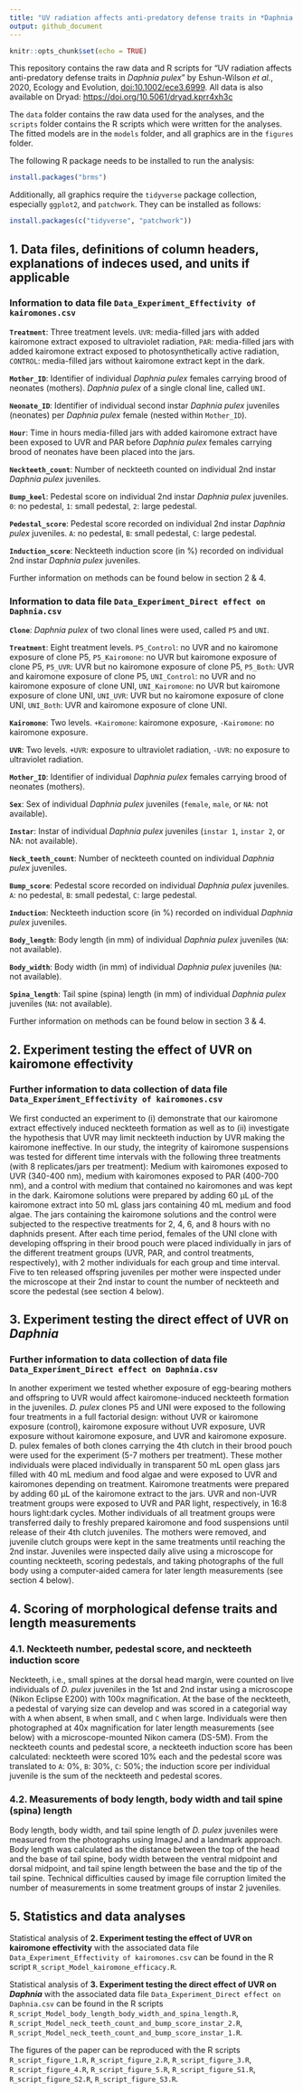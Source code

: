 ```yaml
---
title: "UV radiation affects anti-predatory defense traits in *Daphnia pulex*"
output: github_document
---
```


```r
knitr::opts_chunk$set(echo = TRUE)
```

This repository contains the raw data and R scripts for "UV radiation affects anti-predatory defense traits in *Daphnia pulex*" by Eshun-Wilson *et al.*, 2020, Ecology and Evolution, [doi:10.1002/ece3.6999](https://doi.org/10.1002/ece3.6999). All data is also available on Dryad: <https://doi.org/10.5061/dryad.kprr4xh3c>

The `data` folder contains the raw data used for the analyses, and the `scripts` folder contains the R scripts which were written for the analyses. The fitted models are in the `models` folder, and all graphics are in the `figures` folder. 

The following R package needs to be installed to run the analysis:
```r
install.packages("brms")
```

Additionally, all graphics require the `tidyverse` package collection, especially `ggplot2`, and `patchwork`. They can be installed as follows:
```r
install.packages(c("tidyverse", "patchwork"))
```

## 1. Data files, definitions of column headers, explanations of indeces used, and units if applicable

### Information to data file `Data_Experiment_Effectivity of kairomones.csv`

**`Treatment`**: Three treatment levels. `UVR`: media-filled jars with added kairomone extract exposed to ultraviolet radiation, `PAR`: media-filled jars with added kairomone extract exposed to photosynthetically active radiation, `CONTROL`: media-filled jars without kairomone extract kept in the dark.

**`Mother_ID`**: Identifier of individual *Daphnia pulex* females carrying brood of neonates (mothers). *Daphnia pulex* of a single clonal line, called `UNI`.

**`Neonate_ID`**: Identifier of individual second instar *Daphnia pulex* juveniles (neonates) per *Daphnia pulex* female (nested within `Mother_ID`).

**`Hour`**: Time in hours media-filled jars with added kairomone extract have been exposed to UVR and PAR before *Daphnia pulex* females carrying brood of neonates have been placed into the jars.

**`Neckteeth_count`**: Number of neckteeth counted on individual 2nd instar *Daphnia pulex* juveniles.

**`Bump_keel`**: Pedestal score on individual 2nd instar *Daphnia pulex* juveniles. `0`: no pedestal, `1`: small pedestal, `2`: large pedestal.

**`Pedestal_score`**: Pedestal score recorded on individual 2nd instar *Daphnia pulex* juveniles. `A`: no pedestal, `B`: small pedestal, `C`: large pedestal.

**`Induction_score`**: Neckteeth induction score (in %) recorded on individual 2nd instar *Daphnia pulex* juveniles.

Further information on methods can be found below in section 2 & 4.

### Information to data file `Data_Experiment_Direct effect on Daphnia.csv`

**`Clone`**: *Daphnia pulex* of two clonal lines were used, called `P5` and `UNI`.

**`Treatment`**: Eight treatment levels. `P5_Control`: no UVR and no kairomone exposure of clone P5, `P5_Kairomone`: no UVR but kairomone exposure of clone P5, `P5_UVR`: UVR but no kairomone exposure of clone P5, `P5_Both`: UVR and kairomone exposure of clone P5, `UNI_Control`: no UVR and no kairomone exposure of clone UNI, `UNI_Kairomone`: no UVR but kairomone exposure of clone UNI, `UNI_UVR`: UVR but no kairomone exposure of clone UNI, `UNI_Both`: UVR and kairomone exposure of clone UNI.

**`Kairomone`**: Two levels. `+Kairomone`: kairomone exposure, `-Kairomone`: no kairomone exposure.

**`UVR`**: Two levels. `+UVR`: exposure to ultraviolet radiation, `-UVR`: no exposure to ultraviolet radiation.

**`Mother_ID`**: Identifier of individual *Daphnia pulex* females carrying brood of neonates (mothers).

**`Sex`**: Sex of individual *Daphnia pulex* juveniles (`female`, `male`, or `NA`: not available).

**`Instar`**: Instar of individual *Daphnia pulex* juveniles (`instar 1`, `instar 2`, or NA: not available).

**`Neck_teeth_count`**: Number of neckteeth counted on individual *Daphnia pulex* juveniles.

**`Bump_score`**: Pedestal score recorded on individual *Daphnia pulex* juveniles. `A`: no pedestal, `B`: small pedestal, `C`: large pedestal.

**`Induction`**: Neckteeth induction score (in %) recorded on individual *Daphnia pulex* juveniles.

**`Body_length`**: Body length (in mm) of individual *Daphnia pulex* juveniles (`NA`: not available).

**`Body_width`**: Body width (in mm) of individual *Daphnia pulex* juveniles (`NA`: not available).

**`Spina_length`**: Tail spine (spina) length (in mm) of individual *Daphnia pulex* juveniles (`NA`: not available).

Further information on methods can be found below in section 3 & 4.

## 2. Experiment testing the effect of UVR on kairomone effectivity
### Further information to data collection of data file `Data_Experiment_Effectivity of kairomones.csv`

We first conducted an experiment to (i) demonstrate that our kairomone extract effectively induced neckteeth formation as well as to (ii) investigate the hypothesis that UVR may limit neckteeth induction by UVR making the kairomone ineffective. In our study, the integrity of kairomone suspensions was tested for different time intervals with the following three treatments (with 8 replicates/jars per treatment): Medium with kairomones exposed to UVR (340-400 nm), medium with kairomones exposed to PAR (400-700 nm), and a control with medium that contained no kairomones and was kept in the dark. Kairomone solutions were prepared by adding 60 µL of the kairomone extract into 50 mL glass jars containing 40 mL medium and food algae. The jars containing the kairomone solutions and the control were subjected to the respective treatments for 2, 4, 6, and 8 hours with no daphnids present. After each time period, females of the UNI clone with developing offspring in their brood pouch were placed individually in jars of the different treatment groups (UVR, PAR, and control treatments, respectively), with 2 mother individuals for each group and time interval. Five to ten released offspring juveniles per mother were inspected under the microscope at their 2nd instar to count the number of neckteeth and score the pedestal (see section 4 below).

## 3. Experiment testing the direct effect of UVR on *Daphnia*
### Further information to data collection of data file `Data_Experiment_Direct effect on Daphnia.csv`

In another experiment we tested whether exposure of egg-bearing mothers and offspring to UVR would affect kairomone-induced neckteeth formation in the juveniles. *D. pulex* clones P5 and UNI were exposed to the following four treatments in a full factorial design: without UVR or kairomone exposure (control), kairomone exposure without UVR exposure, UVR exposure without kairomone exposure, and UVR and kairomone exposure. D. pulex females of both clones carrying the 4th clutch in their brood pouch were used for the experiment (5-7 mothers per treatment). These mother individuals were placed individually in transparent 50 mL open glass jars filled with 40 mL medium and food algae and were exposed to UVR and kairomones depending on treatment. Kairomone treatments were prepared by adding 60 µL of the kairomone extract to the jars. UVR and non-UVR treatment groups were exposed to UVR and PAR light, respectively, in 16:8 hours light:dark cycles. Mother individuals of all treatment groups were transferred daily to freshly prepared kairomone and food suspensions until release of their 4th clutch juveniles. The mothers were removed, and juvenile clutch groups were kept in the same treatments until reaching the 2nd instar. Juveniles were inspected daily alive using a microscope for counting neckteeth, scoring pedestals, and taking photographs of the full body using a computer-aided camera for later length measurements (see section 4 below).

## 4. Scoring of morphological defense traits and length measurements 
### 4.1. Neckteeth number, pedestal score, and neckteeth induction score

Neckteeth, i.e., small spines at the dorsal head margin, were counted on live individuals of *D. pulex* juveniles in the 1st and 2nd instar using a microscope (Nikon Eclipse E200) with 100x magnification. At the base of the neckteeth, a pedestal of varying size can develop and was scored in a categorial way with `A` when absent, `B` when small, and `C` when large. Individuals were then photographed at 40x magnification for later length measurements (see below) with a microscope-mounted Nikon camera (DS-5M). From the neckteeth counts and pedestal score, a neckteeth induction score has been calculated: neckteeth were scored 10% each and the pedestal score was translated to `A`: 0%, `B`: 30%, `C`: 50%; the induction score per individual juvenile is the sum of the neckteeth and pedestal scores.

### 4.2. Measurements of body length, body width and tail spine (spina) length

Body length, body width, and tail spine length of *D. pulex* juveniles were measured from the photographs using ImageJ and a landmark approach. Body length was calculated as the distance between the top of the head and the base of tail spine, body width between the ventral midpoint and dorsal midpoint, and tail spine length between the base and the tip of the tail spine. Technical difficulties caused by image file corruption limited the number of measurements in some treatment groups of instar 2 juveniles.

## 5. Statistics and data analyses

Statistical analysis of  **2. Experiment testing the effect of UVR on kairomone effectivity** with the associated data file `Data_Experiment_Effectivity of kairomones.csv` can be found in the R script
`R_script_Model_kairomone_efficacy.R`.

Statistical analysis of **3. Experiment testing the direct effect of UVR on *Daphnia*** with the associated data file `Data_Experiment_Direct effect on Daphnia.csv` can be found in the R scripts `R_script_Model_body_length_body_width_and_spina_length.R`, `R_script_Model_neck_teeth_count_and_bump_score_instar_2.R`, `R_script_Model_neck_teeth_count_and_bump_score_instar_1.R`.

The figures of the paper can be reproduced with the R scripts `R_script_figure_1.R`, `R_script_figure_2.R`, `R_script_figure_3.R`, `R_script_figure_4.R`, `R_script_figure_5.R`, `R_script_figure_S1.R`, `R_script_figure_S2.R`, `R_script_figure_S3.R`.

